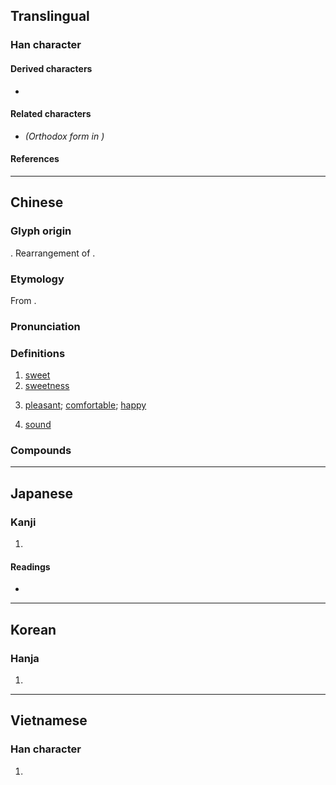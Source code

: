 {{also|甛}}
{{character info/new}}
==Translingual==

===Han character===
{{Han char|rn=99|rad=甘|as=06|sn=11|four=24670|canj=HRTM|ids=⿰舌甘}}

====Derived characters====
* {{l|mul|[[憇]], [[㵇]], [[𭗌]]}}

====Related characters====
* {{l|mul|[[甛]]}} ''(Orthodox form in {{w|Kangxi dictionary}})''

====References====
{{Han ref|kx=0754.130|dkj=21656|dj=1161.060|hdz=42414.090|uh=751C}}

----

==Chinese==
{{zh-forms|alt=甛,䑚,䣶,餂,𥑠,𦧩,𩚣}}

===Glyph origin===
{{Han etyl}}
{{Han compound|舌|甘|ls=ic|t1=tongue|t2=sweet}}. Rearrangement of {{zh-l|*甛}}.

===Etymology===
From {{inh|zh|sit-pro|*ljam||sweet; fragrant}}.

===Pronunciation===
{{zh-pron
|m=tián
|m-s=tian2
|dg=тян1
|c=tim4
|c-t=hiam3
|g=tien2
|h=pfs=thiàm;gd=tiam2
|j=tie1
|mb=dǎng
|md=diĕng
|mn=tiⁿ/tiâm
|mn_note=tiⁿ - vernacular; tiâm - literary
|mn-t=diam5
|w=3di
|x=tienn2
|mc=y
|oc=y
|ma=y
|cat=a,n
}}

===Definitions===
{{zh-hanzi}}

# [[sweet]]
# [[sweetness]]
# {{lb|zh|figurative}} [[pleasant]]; [[comfortable]]; [[happy]]
# {{lb|zh|figurative|of sleep}} [[sound]]

===Compounds===
{{zh-der||甜不唧|甜菜|甜橙|甜點|甜甘|甜瓜|甜津津|甜酒|甜美|甜蜜|甜麵醬|甜品|甜潤|甜食|甜適|甜爽|甜水|甜絲絲|甜酸苦辣|甜酸|甜頭|甜香|甜馨|甜言蜜語|甜滋滋|人義水甜|口甜如蜜|喫甜頭|嘗甜頭|嘴甜|嘴甜心苦|嬌甜|心甜意洽|拗甜|殺口甜|甘甜|甜不辣|甜八寶|甜味|甜嘴蜜舌|甜心|甜根子草|甜水麵|甜甜圈|甜甜蜜蜜|甜筒|甜膩|甜蘿蔔|甜言|甜言媚語|甜言美語|甜言軟語|甜話兒|甜語花言|甜豆|甜辣醬|甜鞋淨襪|花甜蜜嘴|葉甜菜|酸甜兒|酸甜苦辣|面甜|香甜|黑甜|黑甜鄉}}

{{zh-cat|Elementary}}

----

==Japanese==

===Kanji===
{{ja-kanji|grade=|rs=甘06}}

# {{defn|lang=ja|sort=甘06}}

====Readings====
* {{ja-readings|on=[[てん]] (ten)|kun=[[うまい]] (umai)}}

----

==Korean==

===Hanja===
{{ko-hanja|hangeul=첨}}

# {{defn|lang=ko|sort=甘06}}

----

==Vietnamese==

===Han character===
{{vi-hantu|[[điềm]]|rs=甘06}}

# {{defn|lang=vi|sort=甘06}}